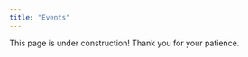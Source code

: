 ```yaml
---
title: "Events"
---
```


::: {.callout-warning appearance="minimal"}
This page is under construction! Thank you for your patience.
:::